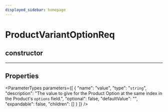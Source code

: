 ```yaml
---
displayed_sidebar: homepage
---
```



# ProductVariantOptionReq

## constructor

___

## Properties

<ParameterTypes parameters={[
  {
    "name": "value",
    "type": "`string`",
    "description": "The value to give for the Product Option at the same index in the Product's `options` field.",
    "optional": false,
    "defaultValue": "",
    "expandable": false,
    "children": []
  }
]} />
